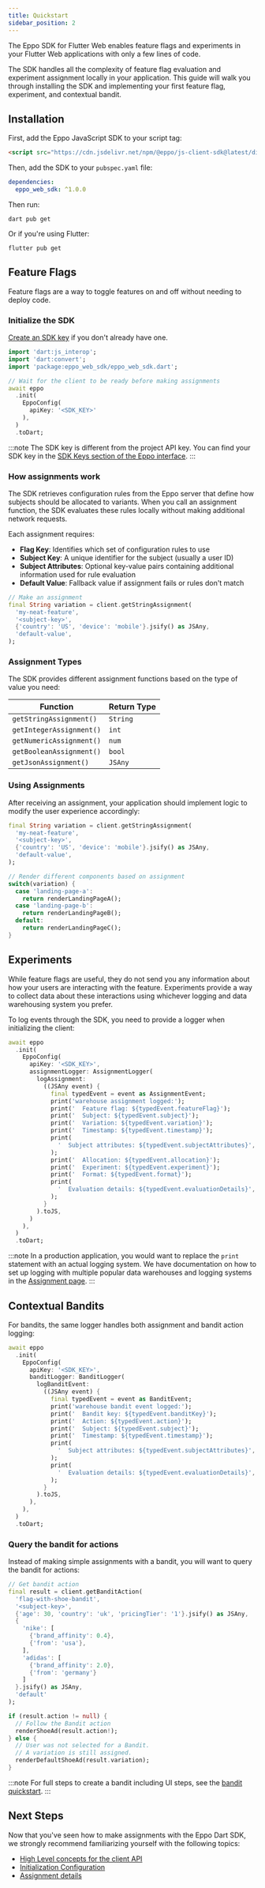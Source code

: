 ```yaml
---
title: Quickstart
sidebar_position: 2
---
```



The Eppo SDK for Flutter Web enables feature flags and experiments in your Flutter Web applications with only a few lines of code.

The SDK handles all the complexity of feature flag evaluation and experiment assignment locally in your application. 
This guide will walk you through installing the SDK and implementing your first feature flag, experiment, and contextual bandit.

## Installation

First, add the Eppo JavaScript SDK to your script tag:

```html
<script src="https://cdn.jsdelivr.net/npm/@eppo/js-client-sdk@latest/dist/eppo-sdk.min.js"></script>
```

Then, add the SDK to your `pubspec.yaml` file:

```yaml
dependencies:
  eppo_web_sdk: ^1.0.0
```

Then run:

```shell
dart pub get
```

Or if you're using Flutter:

```shell
flutter pub get
```

## Feature Flags

Feature flags are a way to toggle features on and off without needing to deploy code.

### Initialize the SDK

[Create an SDK key](/sdks/sdk-keys) if you don't already have one.

```dart
import 'dart:js_interop';
import 'dart:convert';
import 'package:eppo_web_sdk/eppo_web_sdk.dart';

// Wait for the client to be ready before making assignments
await eppo
  .init(
    EppoConfig(
      apiKey: '<SDK_KEY>'
    ),
  )
  .toDart;
```

:::note
The SDK key is different from the project API key. You can find your SDK key in the [SDK Keys section of the Eppo interface](https://eppo.cloud/configuration/environments/keys).
:::

### How assignments work

The SDK retrieves configuration rules from the Eppo server that define how subjects should be allocated to variants. 
When you call an assignment function, the SDK evaluates these rules locally without making additional network requests.

Each assignment requires:

- **Flag Key**: Identifies which set of configuration rules to use
- **Subject Key**: A unique identifier for the subject (usually a user ID)
- **Subject Attributes**: Optional key-value pairs containing additional information used for rule evaluation
- **Default Value**: Fallback value if assignment fails or rules don't match

```dart
// Make an assignment
final String variation = client.getStringAssignment(
  'my-neat-feature',
  '<subject-key>',
  {'country': 'US', 'device': 'mobile'}.jsify() as JSAny,
  'default-value',
);
```

### Assignment Types

The SDK provides different assignment functions based on the type of value you need:

| Function                 | Return Type            |
| ------------------------ | ---------------------- |
| `getStringAssignment()`  | `String`               |
| `getIntegerAssignment()` | `int`                  |
| `getNumericAssignment()` | `num`                  |
| `getBooleanAssignment()` | `bool`                 |
| `getJsonAssignment()`    | `JSAny`                |

### Using Assignments

After receiving an assignment, your application should implement logic to modify the user experience accordingly:

```dart
final String variation = client.getStringAssignment(
  'my-neat-feature',
  '<subject-key>',
  {'country': 'US', 'device': 'mobile'}.jsify() as JSAny,
  'default-value',
);

// Render different components based on assignment
switch(variation) {
  case 'landing-page-a':
    return renderLandingPageA();
  case 'landing-page-b':
    return renderLandingPageB();
  default:
    return renderLandingPageC();
}
```

## Experiments

While feature flags are useful, they do not send you any information about how your users are interacting with the feature. 
Experiments provide a way to collect data about these interactions using whichever logging and data warehousing system you prefer.

To log events through the SDK, you need to provide a logger when initializing the client:

<Tabs>
<TabItem value="console" label="Console">

```dart
await eppo
  .init(
    EppoConfig(
      apiKey: '<SDK_KEY>',
      assignmentLogger: AssignmentLogger(
        logAssignment:
          ((JSAny event) {
            final typedEvent = event as AssignmentEvent;
            print('warehouse assignment logged:');
            print('  Feature flag: ${typedEvent.featureFlag}');
            print('  Subject: ${typedEvent.subject}');
            print('  Variation: ${typedEvent.variation}');
            print('  Timestamp: ${typedEvent.timestamp}');
            print(
              '  Subject attributes: ${typedEvent.subjectAttributes}',
            );
            print('  Allocation: ${typedEvent.allocation}');
            print('  Experiment: ${typedEvent.experiment}');
            print('  Format: ${typedEvent.format}');
            print(
              '  Evaluation details: ${typedEvent.evaluationDetails}',
            );
          }
        ).toJS,
      )
    ),
  )
  .toDart;
```

</TabItem>

</Tabs>

:::note
In a production application, you would want to replace the `print` statement with an actual logging system. 
We have documentation on how to set up logging with multiple popular data warehouses and 
logging systems in the [Assignment page](/sdks/client-sdks/flutter-web/assignments/#logging-data-to-your-data-warehouse).
:::

## Contextual Bandits

For bandits, the same logger handles both assignment and bandit action logging:

```dart
await eppo
  .init(
    EppoConfig(
      apiKey: '<SDK_KEY>',
      banditLogger: BanditLogger(
        logBanditEvent:
          ((JSAny event) {
            final typedEvent = event as BanditEvent;
            print('warehouse bandit event logged:');
            print('  Bandit key: ${typedEvent.banditKey}');
            print('  Action: ${typedEvent.action}');
            print('  Subject: ${typedEvent.subject}');
            print('  Timestamp: ${typedEvent.timestamp}');
            print(
              '  Subject attributes: ${typedEvent.subjectAttributes}',
            );
            print(
              '  Evaluation details: ${typedEvent.evaluationDetails}',
            );
          }
        ).toJS,
      ),
    ),
  )
  .toDart;
```

### Query the bandit for actions

Instead of making simple assignments with a bandit, you will want to query the bandit for actions:

```dart
// Get bandit action
final result = client.getBanditAction(
  'flag-with-shoe-bandit',
  '<subject-key>',
  {'age': 30, 'country': 'uk', 'pricingTier': '1'}.jsify() as JSAny,
  {
    'nike': [
      {'brand_affinity': 0.4},
      {'from': 'usa'},
    ],
    'adidas': [
      {'brand_affinity': 2.0},
      {'from': 'germany'}
    ]
  }.jsify() as JSAny,
  'default'
);

if (result.action != null) {
  // Follow the Bandit action
  renderShoeAd(result.action!);
} else {
  // User was not selected for a Bandit.
  // A variation is still assigned.
  renderDefaultShoeAd(result.variation);
}
```

:::note
For full steps to create a bandit including UI steps, see the [bandit quickstart](/bandit-quickstart).
:::

## Next Steps

Now that you've seen how to make assignments with the Eppo Dart SDK, we strongly recommend familiarizing yourself with the following topics:

- [High Level concepts for the client API](/sdks/server-sdks)
- [Initialization Configuration](/sdks/server-sdks/dart/initialization)
- [Assignment details](/sdks/server-sdks/dart/assignments)
